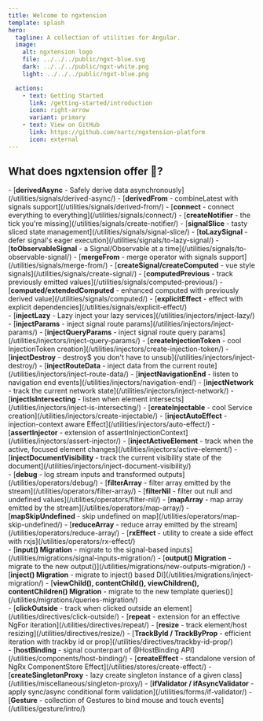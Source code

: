 ```yaml
---
title: Welcome to ngxtension
template: splash
hero:
  tagline: A collection of utilities for Angular.
  image:
    alt: ngxtension logo
    file: ../../../public/ngxt-blue.svg
    dark: ../../../public/ngxt-white.png
    light: ../../../public/ngxt-blue.png

  actions:
    - text: Getting Started
      link: /getting-started/introduction
      icon: right-arrow
      variant: primary
    - text: View on GitHub
      link: https://github.com/nartc/ngxtension-platform
      icon: external
---
```



## What does **ngxtension** offer 🔨?

<CardGrid stagger>
  <Card title="Signal utilities" icon="rocket">
    <div class="home-links">
      - [<strong>derivedAsync</strong> - Safely derive data asynchronously](/utilities/signals/derived-async/)
      - [<strong>derivedFrom</strong> - combineLatest with signals support](/utilities/signals/derived-from/)
      - [<strong>connect</strong> - connect everything to everything](/utilities/signals/connect/)
      - [<strong>createNotifier</strong> - the tick you're missing](/utilities/signals/create-notifier/)
      - [<strong>signalSlice</strong> - tasty sliced state management](/utilities/signals/signal-slice/)
      - [<strong>toLazySignal</strong> - defer signal's eager execution](/utilities/signals/to-lazy-signal/)
      - [<strong>toObservableSignal</strong> - a Signal/Observable at a time](/utilities/signals/to-observable-signal/)
      - [<strong>mergeFrom</strong> - merge operator with signals support](/utilities/signals/merge-from/)
      - [<strong>createSignal/createComputed</strong> - vue style signals](/utilities/signals/create-signal/)
      - [<strong>computedPrevious</strong> - track previously emitted values](/utilities/signals/computed-previous/)
      - [<strong>computed/extendedComputed</strong> - enhanced computed with previously derived value](/utilities/signals/computed/)
      - [<strong>explicitEffect</strong> - effect with explicit dependencies](/utilities/signals/explicit-effect/)
    </div>
  </Card>
  <Card title="Injector utilities" icon="star" >
    <div class="home-links">
      - [<strong>injectLazy</strong> - Lazy inject your lazy services](/utilities/injectors/inject-lazy/)
      - [<strong>injectParams</strong> - inject signal route params](/utilities/injectors/inject-params/)
      - [<strong>injectQueryParams</strong> - inject signal route query params](/utilities/injectors/inject-query-params/)
      - [<strong>createInjectionToken</strong> - cool InjectionToken creation](/utilities/injectors/create-injection-token/)
      - [<strong>injectDestroy</strong> - destroy$ you don't have to unsub](/utilities/injectors/inject-destroy/)
      - [<strong>injectRouteData</strong> - inject data from the current route](/utilities/injectors/inject-route-data/)
      - [<strong>injectNavigationEnd</strong> - listen to navigation end events](/utilities/injectors/navigation-end/)
      - [<strong>injectNetwork</strong> - track the current network state](/utilities/injectors/inject-network/)
      - [<strong>injectIsIntersecting</strong> - listen when element intersects](/utilities/injectors/inject-is-intersecting/)
      - [<strong>createInjectable</strong> - cool Service creation](/utilities/injectors/create-injectable/)
      - [<strong>injectAutoEffect</strong> - injection-context aware Effect](/utilities/injectors/auto-effect/)
      - [<strong>assertInjector</strong> - extension of assertInInjectionContext](/utilities/injectors/assert-injector/)
      - [<strong>injectActiveElement</strong> - track when the active, focused element changes](/utilities/injectors/active-element/)
      - [<strong>injectDocumentVisibility</strong> - track the current visibility state of the document](/utilities/injectors/inject-document-visibility/)
    </div>
  </Card>
  <Card title="RxJs operators" icon="right-arrow">
    <div class="home-links">
      - [<strong>debug</strong> - log stream inputs and transformed outputs](/utilities/operators/debug/)
      - [<strong>filterArray</strong> - filter array emitted by the stream](/utilities/operators/filter-array/)
      - [<strong>filterNil</strong> - filter out null and undefined values](/utilities/operators/filter-nil/)
      - [<strong>mapArray</strong> - map array emitted by the stream](/utilities/operators/map-array/)
      - [<strong>mapSkipUndefined</strong> - skip undefined on map](/utilities/operators/map-skip-undefined/)
      - [<strong>reduceArray</strong> - reduce array emitted by the stream](/utilities/operators/reduce-array/)
      - [<strong>rxEffect</strong> - utility to create a side effect with rxjs](/utilities/operators/rx-effect/)
    </div>
  </Card>
  <Card title="Code migrations" icon="document">
    <div class="home-links">
      - [<strong>input() Migration</strong> - migrate to the signal-based inputs](/utilities/migrations/signal-inputs-migration/)
      - [<strong>output() Migration</strong> - migrate to the new output()](/utilities/migrations/new-outputs-migration/)
      - [<strong>inject() Migration</strong> - migrate to inject() based DI](/utilities/migrations/inject-migration/)
      - [<strong>viewChild(), contentChild(), viewChildren(), contentChildren() Migration</strong> - migrate to the new template queries()](/utilities/migrations/queries-migration/)
    </div>
  </Card>

  <Card title="Directives" icon="puzzle">
    <div class="home-links">
      - [<strong>clickOutside</strong> - track when clicked outside an element](/utilities/directives/click-outside/)
      - [<strong>repeat</strong> - extension for an effective NgFor iteration](/utilities/directives/repeat/)
      - [<strong>resize</strong> - track element/host resizing](/utilities/directives/resize/)
      - [<strong>TrackById / TrackByProp</strong> - efficient iteration with trackby id or prop](/utilities/directives/trackby-id-prop/)
    </div>
  </Card>
  <Card title="And more..." icon="open-book">
    <div class="home-links">
      - [<strong>hostBinding</strong> - signal counterpart of @HostBinding API](/utilities/components/host-binding/)
      - [<strong>createEffect</strong> - standalone version of NgRx ComponentStore Effect](/utilities/stores/create-effect/)
      - [<strong>createSingletonProxy</strong> - lazy create singleton instance of a given class](/utilities/miscellaneous/singleton-proxy/)
      - [<strong>ifValidator / ifAsyncValidator</strong> - apply sync/async conditional form validation](/utilities/forms/if-validator/)
      - [<strong>Gesture</strong> - collection of Gestures to bind mouse and touch events](/utilities/gesture/intro/)
    </div>
  </Card>
</CardGrid>
